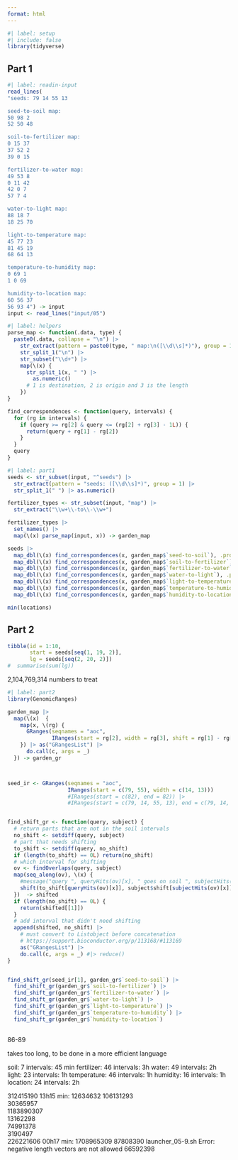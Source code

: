 ```yaml
---
format: html
---
```


```r
#| label: setup
#| include: false
library(tidyverse)
```

## Part 1

```r
#| label: readin-input
read_lines(
"seeds: 79 14 55 13

seed-to-soil map:
50 98 2
52 50 48

soil-to-fertilizer map:
0 15 37
37 52 2
39 0 15

fertilizer-to-water map:
49 53 8
0 11 42
42 0 7
57 7 4

water-to-light map:
88 18 7
18 25 70

light-to-temperature map:
45 77 23
81 45 19
68 64 13

temperature-to-humidity map:
0 69 1
1 0 69

humidity-to-location map:
60 56 37
56 93 4") -> input
input <- read_lines("input/05")
```

```r
#| label: helpers
parse_map <- function(.data, type) {
  paste0(.data, collapse = "\n") |> 
    str_extract(pattern = paste0(type, " map:\n([\\d\\s]*)"), group = 1) |> 
    str_split_1("\n") |> 
    str_subset("\\d+") |> 
    map(\(x) {
      str_split_1(x, " ") |> 
        as.numeric()
      # 1 is destination, 2 is origin and 3 is the length
    })
}

find_correspondences <- function(query, intervals) {
  for (rg in intervals) {
    if (query >= rg[2] & query <= (rg[2] + rg[3] - 1L)) {
      return(query + rg[1] - rg[2])
    }
  }
  query
}
```

```r
#| label: part1
seeds <- str_subset(input, "^seeds") |> 
  str_extract(pattern = "seeds: ([\\d\\s]*)", group = 1) |> 
  str_split_1(" ") |> as.numeric()

fertilizer_types <- str_subset(input, "map") |> 
  str_extract("\\w+\\-to\\-\\w+")

fertilizer_types |> 
  set_names() |> 
  map(\(x) parse_map(input, x)) -> garden_map

seeds |> 
  map_dbl(\(x) find_correspondences(x, garden_map$`seed-to-soil`), .progress = "soil") |> 
  map_dbl(\(x) find_correspondences(x, garden_map$`soil-to-fertilizer`), .progress = "fertilizer") |> 
  map_dbl(\(x) find_correspondences(x, garden_map$`fertilizer-to-water`), .progress = "water") |> 
  map_dbl(\(x) find_correspondences(x, garden_map$`water-to-light`), .progress = "light") |> 
  map_dbl(\(x) find_correspondences(x, garden_map$`light-to-temperature`), .progress = "temperature") |> 
  map_dbl(\(x) find_correspondences(x, garden_map$`temperature-to-humidity`), .progress = "humidity") |> 
  map_dbl(\(x) find_correspondences(x, garden_map$`humidity-to-location`), .progress = "location") -> locations

min(locations)
```

## Part 2

```r
tibble(id = 1:10,
       start = seeds[seq(1, 19, 2)],
       lg = seeds[seq(2, 20, 2)])
#  summarise(sum(lg))
```

2,104,769,314 numbers to treat


```r
#| label: part2
library(GenomicRanges)

garden_map |> 
  map(\(x)  {
    map(x, \(rg) {
      GRanges(seqnames = "aoc",
              IRanges(start = rg[2], width = rg[3], shift = rg[1] - rg[2]))
    }) |> as("GRangesList") |> 
      do.call(c, args = _)
  }) -> garden_gr



seed_ir <- GRanges(seqnames = "aoc",
                   IRanges(start = c(79, 55), width = c(14, 13)))
                   #IRanges(start = c(82), end = 82)) |> 
                   #IRanges(start = c(79, 14, 55, 13), end = c(79, 14, 55, 13)))


find_shift_gr <- function(query, subject) {
  # return parts that are not in the soil intervals
  no_shift <- setdiff(query, subject)
  # part that needs shifting
  to_shift <- setdiff(query, no_shift)
  if (length(to_shift) == 0L) return(no_shift)
  # which interval for shifting
  ov <- findOverlaps(query, subject)
  map(seq_along(ov), \(x) {
    #message("query ", queryHits(ov)[x], " goes on soil ", subjectHits(ov)[x], " shift with ", soil$shift[subjectHits(ov)[x]])
    shift(to_shift[queryHits(ov)[x]], subject$shift[subjectHits(ov)[x]])
  })  -> shifted
  if (length(no_shift) == 0L) {
    return(shifted[[1]])
  }
  # add interval that didn't need shifting
  append(shifted, no_shift) |> 
    # must convert to Listobject before concatenation 
    # https://support.bioconductor.org/p/113168/#113169
    as("GRangesList") |> 
    do.call(c, args = _) #|> reduce()
}


find_shift_gr(seed_ir[1], garden_gr$`seed-to-soil`) |> 
  find_shift_gr(garden_gr$`soil-to-fertilizer`) |> 
  find_shift_gr(garden_gr$`fertilizer-to-water`) |> 
  find_shift_gr(garden_gr$`water-to-light`) |> 
  find_shift_gr(garden_gr$`light-to-temperature`) |> 
  find_shift_gr(garden_gr$`temperature-to-humidity`) |> 
  find_shift_gr(garden_gr$`humidity-to-location`)
  
```

86-89


takes too long, to be done in a more efficient language

soil: 7 intervals: 45 min
fertilizer: 46 intervals: 3h
water: 49 intervals: 2h
light: 23 intervals:  1h
temperature: 46 intervals: 1h 
humidity: 16 intervals: 1h
location: 24 intervals: 2h



 312415190	13h15 min: 12634632
 106131293				
  30365957				
1183890307				
  13162298				
  74991378				
   3190497				
 226221606	00h17 min: 1708965309
  87808390	launcher_05-9.sh Error: negative length vectors are not allowed
  66592398

